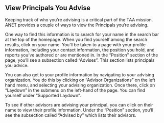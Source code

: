 
<Meta title="ANET USer Stories/Principles you advise" />

## View Principals You Advise

Keeping track of who you’re advising is a critical part of the TAA mission. ANET provides a couple of ways to view the Principals you’re advising.

One way to find this information is to search for your name in the search bar at the top of the homepage. When you find yourself among the search results, click on your name. You’ll be taken to a page with your profile information, including your contact information, the position you hold, and reports you’ve authored or are mentioned in. In the “Position” section of the page, you’ll see a subsection called “Advises”. This section lists principals you advice.

You can also get to your profile information by navigating to your advising organization. You do this by clicking on “Advisor Organizations” on the left hand menu, and selecting your advising organization. Once there, click on “Laydown” in the submenu on the left-hand of the page. You can find yourself under “Supported Laydown”.

To see if other advisors are advising your principal, you can click on their name to view their profile information. Under the “Position” section, you’ll see the subsection called “Advised by” which lists their advisors.
